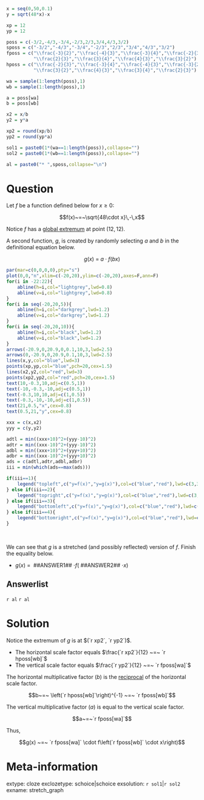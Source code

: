 ```r

x = seq(0,50,0.1)
y = sqrt(48*x)-x

xp = 12
yp = 12

poss = c(-3/2,-4/3,-3/4,-2/3,2/3,3/4,4/3,3/2)
sposs = c("-3/2","-4/3","-3/4","-2/3","2/3","3/4","4/3","3/2")
fposs = c("\\frac{-3}{2}","\\frac{-4}{3}","\\frac{-3}{4}","\\frac{-2}{3}",
          "\\frac{2}{3}","\\frac{3}{4}","\\frac{4}{3}","\\frac{3}{2}")
hposs = c("\\frac{-2}{3}","\\frac{-3}{4}","\\frac{-4}{3}","\\frac{-3}{2}",
          "\\frac{3}{2}","\\frac{4}{3}","\\frac{3}{4}","\\frac{2}{3}")

wa = sample(1:length(poss),1)
wb = sample(1:length(poss),1)

a = poss[wa]
b = poss[wb]

x2 = x/b
y2 = y*a

xp2 = round(xp/b)
yp2 = round(yp*a)

sol1 = paste0(1*(wa==1:length(poss)),collapse="")
sol2 = paste0(1*(wb==1:length(poss)),collapse="")

al = paste0("* ",sposs,collapse="\n")

```

Question
========

Let $f$ be a function defined below for $x\ge 0$:

$$f(x)~=~\sqrt{48\cdot x}\,-\,x$$

Notice $f$ has a [global extremum](https://en.wikipedia.org/wiki/Maximum_and_minimum) at point $(12, 12)$.

A second function, $g$, is created by randomly selecting $a$ and $b$ in the definitional equation below.

$$g(x)~=~a\cdot f(bx)$$

```r
par(mar=c(0,0,0,0),pty="s")
plot(0,0,"n",xlim=c(-20,20),ylim=c(-20,20),axes=F,ann=F)
for(i in -22:22){
    abline(h=i,col="lightgrey",lwd=0.8)
    abline(v=i,col="lightgrey",lwd=0.8)
}
for(i in seq(-20,20,5)){
    abline(h=i,col="darkgrey",lwd=1.2)
    abline(v=i,col="darkgrey",lwd=1.2)
}
for(i in seq(-20,20,10)){
    abline(h=i,col="black",lwd=1.2)
    abline(v=i,col="black",lwd=1.2)
}
arrows(-20.9,0,20.9,0,0.1,10,3,lwd=2.5)
arrows(0,-20.9,0,20.9,0.1,10,3,lwd=2.5)
lines(x,y,col="blue",lwd=3)
points(xp,yp,col="blue",pch=20,cex=1.5)
lines(x2,y2,col="red",lwd=3)
points(xp2,yp2,col="red",pch=20,cex=1.5)
text(10,-0.3,10,adj=c(0.5,1))
text(-10,-0.3,-10,adj=c(0.5,1))
text(-0.3,10,10,adj=c(1,0.5))
text(-0.3,-10,-10,adj=c(1,0.5))
text(21,0.5,"x",cex=0.8)
text(0.5,21,"y",cex=0.8)

xxx = c(x,x2)
yyy = c(y,y2)

adtl = min((xxx+10)^2+(yyy-10)^2)
adtr = min((xxx-10)^2+(yyy-10)^2)
adbl = min((xxx+10)^2+(yyy+10)^2)
adbr = min((xxx-10)^2+(yyy+10)^2)
ads = c(adtl,adtr,adbl,adbr)
iii = min(which(ads==max(ads)))

if(iii==1){
    legend("topleft",c("y=f(x)","y=g(x)"),col=c("blue","red"),lwd=c(3,3))
} else if(iii==2){
    legend("topright",c("y=f(x)","y=g(x)"),col=c("blue","red"),lwd=c(3,3))
} else if(iii==3){
    legend("bottomleft",c("y=f(x)","y=g(x)"),col=c("blue","red"),lwd=c(3,3))
} else if(iii==4){
    legend("bottomright",c("y=f(x)","y=g(x)"),col=c("blue","red"),lwd=c(3,3))
}

```
\

We can see that $g$ is a stretched (and possibly reflected) version of $f$. Finish the equality below.

* $g(x)~=~$ ##ANSWER1## $\cdot f($ ##ANSWER2## $\cdot x)$


Answerlist
--------

`r al`
`r al`

Solution
========

Notice the extremum of $g$ is at $(`r xp2`, `r yp2`)$.

* The horizontal scale factor equals $\frac{`r xp2`}{12} ~=~ `r hposs[wb]`$
* The vertical scale factor equals $\frac{`r yp2`}{12} ~=~ `r fposs[wa]`$

The horizontal multiplicative factor ($b$) is the [reciprocal](https://en.wikipedia.org/wiki/Multiplicative_inverse) of the horizontal scale factor.

$$b~=~ \left(`r hposs[wb]`\right)^{-1} ~=~ `r fposs[wb]`$$

The vertical multiplicative factor ($a$) is equal to the vertical scale factor.

$$a~=~`r fposs[wa]`$$

Thus,

$$g(x) ~=~ `r fposs[wa]` \cdot f\left(`r fposs[wb]` \cdot x\right)$$


Meta-information
============
extype: cloze
exclozetype: schoice|schoice
exsolution: `r sol1`|`r sol2`
exname: stretch_graph